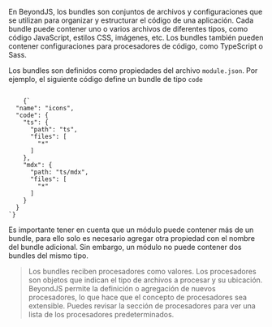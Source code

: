 
<DocHeader pretitle="Modules" title="Bundles" />

En BeyondJS, los bundles son conjuntos de archivos y configuraciones que se utilizan para organizar y
estructurar el código de una aplicación. Cada bundle puede contener uno o varios archivos de diferentes tipos,
como código JavaScript, estilos CSS, imágenes, etc. Los bundles también pueden contener configuraciones
para procesadores de código, como TypeScript o Sass.

Los bundles son definidos como propiedades del archivo `module.json`. Por ejemplo,
el siguiente código define un bundle de tipo `code`

<Code>
    {`
  "name": "icons",
  "code": {
    "ts": {
      "path": "ts",
      "files": [
        "*"
      ]
    },
    "mdx": {
      "path: "ts/mdx",
      "files": [
        "*"
      ]
    }
  }
`}
</Code>

Es importante tener en cuenta que un módulo puede contener más de un bundle,
para ello solo es necesario agregar otra propiedad con el nombre del bundle adicional.
Sin embargo, un módulo no puede contener dos bundles del mismo tipo.

> Los bundles reciben procesadores como valores. Los procesadores son objetos que indican
> el tipo de archivos a procesar y su ubicación. BeyondJS permite la definición o agregación de
> nuevos procesadores, lo que hace que el concepto de procesadores sea extensible. Puedes revisar la sección
> de procesadores para ver una lista de los procesadores predeterminados.

<Title tag="h3" text="Definición de bundles" />

Imagina que necesitas crear la interfaz de un formulario de registro.
El formulario de registro podría dividirse en dos capas:

-   la interfaz de usuario basada en el código HTML y los estilos de la pantalla.
-   La lógica asociada a validaciones y funcionalidades.

Para llevar a cabo el desarrollo, es necesario crear algunos archivos en Typescript
que incluyan la lógica y elementos de la interfaz, así como otros archivos de estilo.
En <BeyondJS/>, esto implica trabajar con al menos dos procesadores básicos:
TypeScript y Sass. El primero genera código JavaScript y el segundo genera código CSS.

Como se explicó anteriormente, la posibilidad de que un bundle genere uno o varios
archivos finales depende de los procesadores incluidos en su empaquetamiento.
Si sólo se necesita crear código JavaScript, se genera un único archivo.
Si, por el contrario, se necesita también código CSS, se generan dos archivos.

<Title tag="h2" text="Bundles Transversales" />
Los bundles transversales, se definen igual que el resto de bundles, pero tienen una particularidad que ofrece ventajas productivas:
el código de un bundle transversal es compilado en un archivo único.

BeyondJS los ubica, integra y unifica en un único bundle o archivo final. Los bundle de tipo start son un ejemplo claro de ello, permiten al programador definir la lógica que desea sea ejecutada en el arranque de la aplicación.

<Title tag="h2" text="Tipos de bundle" />

-   **Widget**: Contienen el código de un web-component.
    Las páginas y los layouts son manejados como widgets. Puedes leer más acerca de este tipo de bundle en
    <Link href="/widgets">La sección de Widgets.</Link>
-   **Code**: Bundle que permite crear funcionalidades diversas para ser consumidas desde otro bundle o módulo. Soporta la integración de múltiples procesadores.
-   **TS (Typescript)**: sólo soporta el procesador para manejo de archivos typescript.
-   **Bridge**: bundle de código backend, que genera código cliente y disponibiliza la conexión websocket para conectar el cliente y el backend.
-   **Backend**: sólo soporta código que va a ser ejecutado en entornos de ejecución cómo **Node** o **Deno**.
-   **Vue**: Bundle específico para manejo de módulos con el Framework Vue.
-   **Svelte**: específico para manejo de código Svelte y su estructura de single file component.
-   **Start**: Bundle transversal, útil si se requiere ejecutar lógica en el arranque del aplicativo.
-   **Txt-start**: Bundle transversal, que  
     permite manejar textos multilenguajes
    requeridos en el arranque del
    aplicativo.

<NextLinks items={["modules/processors", "frontend/widgets"]} />
